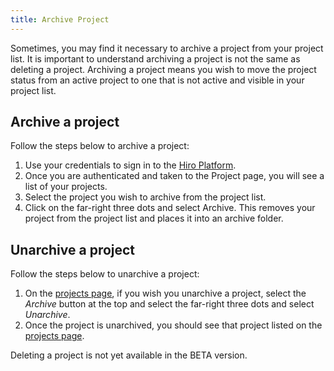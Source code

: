 ```yaml
---
title: Archive Project
---
```


Sometimes, you may find it necessary to archive a project from your project list. It is important to understand archiving a project is not the same as deleting a project. Archiving a project means you wish to move the project status from an active project to one that is not active and visible in your project list.

## Archive a project

Follow the steps below to archive a project:

1. Use your credentials to sign in to the [Hiro Platform](https://platform.hiro.so/).
2. Once you are authenticated and taken to the Project page, you will see a list of your projects.
3. Select the project you wish to archive from the project list.
4. Click on the far-right three dots and select Archive. This removes your project from the project list and places it into an archive folder.

## Unarchive a project

Follow the steps below to unarchive a project:

1. On the [projects page](https://platform.hiro.so), if you wish you unarchive a project, select the _Archive_ button at the top and select the far-right three dots and select _Unarchive_.
2. Once the project is unarchived, you should see that project listed on the [projects page](https://platform.hiro.so).

<Callout title="Note" type="info">
  Deleting a project is not yet available in the BETA version.
</Callout>
